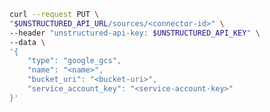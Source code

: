 ```bash REST (Change)
curl --request PUT \
"$UNSTRUCTURED_API_URL/sources/<connector-id>" \
--header "unstructured-api-key: $UNSTRUCTURED_API_KEY" \
--data \
'{
    "type": "google_gcs",
    "name": "<name>",
    "bucket_uri": "<bucket-uri>",
    "service_account_key": "<service-account-key>"
}'
```